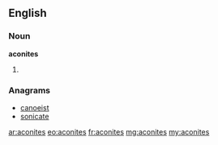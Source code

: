 ==English==

===Noun===
'''aconites'''

# {{plural of|[[aconite]]}}

===Anagrams===
* [[canoeist#English|canoeist]]
* [[sonicate#English|sonicate]]

[[ar:aconites]]
[[eo:aconites]]
[[fr:aconites]]
[[mg:aconites]]
[[my:aconites]]